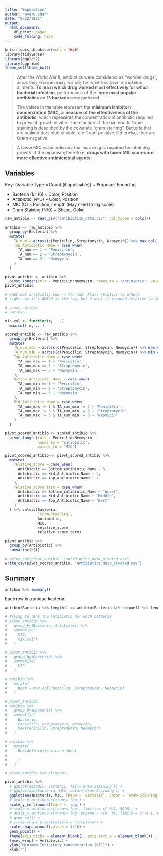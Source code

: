 ```yaml
---
title: "Exporation"
author: "Avery Chan"
date: "9/22/2021"
output:
  html_document:
    df_print: paged
    code_folding: hide
---
```


```r
knitr::opts_chunk$set(echo = TRUE)
library(tidyverse)
library(ggplot2)
library(ggprism)
theme_set(theme_bw())
```

> After the World War II, antibiotics were considered as "wonder drugs", since they were an easy remedy for what had been intractable ailments. **To learn which drug worked most effectively for which bacterial infection**, performance of the **three most popular antibiotics** on **16 bacteria** were gathered. 
> 
> The values in the table represent the **minimum inhibitory concentration (MIC), a measure of the effectiveness of the antibiotic**, which represents the concentration of antibiotic required to prevent growth in vitro. The reaction of the bacteria to Gram staining is described by the covariate “gram staining”. Bacteria that are stained dark blue or violet are Gram-positive. Otherwise, they are Gram-negative.

> A lower MIC value indicates that less drug is required for inhibiting growth of the organism; therefore, **drugs with lower MIC scores are more effective antimicrobial agents.**

## Variables

Key: (Variable Type = Count (if applicable)) ~ Proposed Encoding

 * Bacteria (N=16) ~ Color, Position
 * Antibiotic (N=3) ~ Color, Position
 * MIC (Q) ~ Position, Length (May need to log scale)
 * Gram Staining (N/O) ~ Shape, Color

```r
raw_antibio <- read_csv("antibiotics_data.csv", col_types = cols())

antibio <- raw_antibio %>% 
  group_by(Bacteria) %>% 
  mutate(
    TA_num = across(c(Penicilin, Streptomycin, Neomycin)) %>% max.col(),
    Top_Antibiotic_Name = case_when(
      TA_num == 1 ~ 'Penicilin',
      TA_num == 2 ~ 'Streptomycin',
      TA_num == 3 ~ 'Neomycin'
    )
  )
```

```r

pivot_antibio <- antibio %>%
  pivot_longer(cols = Penicilin:Neomycin, names_to = "Antibiotic", values_to="MIC")
pivot_antibio

# want per antibiotic row -> Y/n top; Place relative to others
# right now it's WHICH is the top, but I want it encoded relative to the antibiotic in that row

# pivot_antibio
# antibio

min.col <- function(m, ...)
  max.col(-m, ...)

scored_antibio <- raw_antibio %>%
  group_by(Bacteria) %>%
  mutate(
    TA_num_max = across(c(Penicilin, Streptomycin, Neomycin)) %>% max.col(),
    TA_num_min = across(c(Penicilin, Streptomycin, Neomycin)) %>% min.col(),
    Top_Antibiotic_Name = case_when(
      TA_num_max == 1 ~ 'Penicilin',
      TA_num_max == 2 ~ 'Streptomycin',
      TA_num_max == 3 ~ 'Neomycin'
    ),
    Bottom_Antibiotic_Name = case_when(
      TA_num_min == 1 ~ 'Penicilin',
      TA_num_min == 2 ~ 'Streptomycin',
      TA_num_min == 3 ~ 'Neomycin'
    ),
    Mid_Antibiotic_Name = case_when(
      TA_num_max != 1 & TA_num_min != 1 ~ 'Penicilin',
      TA_num_max != 2 & TA_num_min != 2 ~ 'Streptomycin',
      TA_num_max != 3 & TA_num_min != 3 ~ 'Neomycin'
    )
  )

pivot_scored_antibio <- scored_antibio %>%
  pivot_longer(cols = Penicilin:Neomycin,
               names_to = "Antibiotic",
               values_to = "MIC")

pivot_scored_antibio <- pivot_scored_antibio %>%
  mutate(
    relative_score = case_when(
      Antibiotic == Bottom_Antibiotic_Name ~ 3,
      Antibiotic == Mid_Antibiotic_Name ~ 2,
      Antibiotic == Top_Antibiotic_Name ~ 1
    ),
    relative_score_term = case_when(
      Antibiotic == Bottom_Antibiotic_Name ~ "Worst",
      Antibiotic == Mid_Antibiotic_Name ~ "Middle",
      Antibiotic == Top_Antibiotic_Name ~ "Best"
    )
  ) %>% select(Bacteria,
               `Gram-Staining`,
               Antibiotic,
               MIC,
               relative_score,
               relative_score_term)

pivot_antibio %>%
  group_by(Antibiotic) %>%
  summarise(n())
```

```r
# write_csv(pivot_antibio, "antibiotics_data_pivoted.csv")
write_csv(pivot_scored_antibio, "antibiotics_data_pivoted.csv")
```

## Summary

```r
antibio %>% summary()
```


Each row is a unique bacteria:

```r
antibio$Bacteria %>% length() == antibio$Bacteria %>% unique() %>% length()
```


```r
# trying to rank the antibiotic for each bacteria
# pivot_antibio %>%
#   group_by(Bacteria, Antibiotic) %>%
#   summarise(
#     MIC,
#     max.col()
#   )

# pivot_antibio %>%
#   group_by(Bacteria) %>%
#   summarise(
#     MIC
#   )
```


```r
# antibio %>% 
#   mutate(
#     best = max.col(Penicilin, Streptomycin, Neomycin)
#   )

# pivot_antibio
# antibio %>% 
#   group_by(Bacteria) %>% 
#   summarise(
#     Bacteria,
#     Penicilin, Streptomycin, Neomycin,
#     max(Penicilin, Streptomycin, Neomycin)
#   )

# antibio %>% 
#   mutate(
#     BestAntibiotic = case_when(
#       
#     )
#   )
```


```r
# pivot_antibio %>% glimpse()

pivot_antibio %>%
  # ggplot(aes(MIC, Bacteria, fill=`Gram-Staining`)) +
  # ggplot(aes(Bacteria, MIC, color=`Gram-Staining`)) +
  ggplot(aes(Bacteria, MIC, shape = `Bacteria`, color = `Gram-Staining`)) +
  # scale_x_continuous(trans='log') +
  scale_y_continuous(trans = 'log') +
  # scale_x_continuous(trans='log', limits = c(-0.1, 5000)) +
  # scale_x_continuous(trans='log',expand = c(0, 0), limits = c(-0.1, NA)) +
  # geom_col() +
  # scale_shape_prism(palette = "complete") +
  scale_shape_manual(values = 1:16) +
  geom_point() +
  theme(axis.ticks = element_blank(), axis.text.x = element_blank()) +
  facet_wrap( ~ Antibiotic) +
  ylab("Minimum Inhibitory Concentration (MIC)") +
  xlab("")
```
































